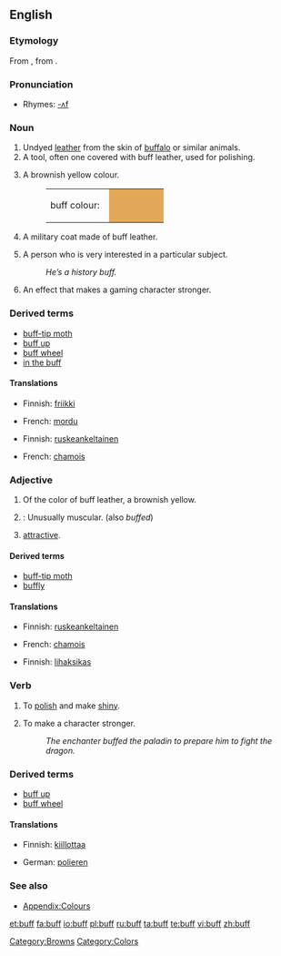 {{wikipedia|dab=buff}}
{{see|BUFF}}
==English==

===Etymology===
From {{term|buffe||lang=en|leather}}, from {{etyl|frm|en}} {{term|buffle||lang=frm|[[buffalo]]}}.

===Pronunciation===
* Rhymes: [[Rhymes:English:-ʌf|-ʌf]]

===Noun===
{{en-noun}}

# Undyed [[leather]] from the skin of [[buffalo]] or similar animals.
# A tool, often one covered with buff leather, used for polishing.
# {{colour}} A brownish yellow colour.
#: <table><tr><td>buff colour: &nbsp;</td><td bgcolor="#E3A857" width="80">&nbsp; </td></tr></table>
# A military coat made of buff leather.
# {{informal}} A person who is very interested in a particular subject.
#: ''He’s a history buff.''
# {{gaming}} An effect that makes a gaming character stronger.

===Derived terms===
* [[buff-tip moth]]
* [[buff up]]
* [[buff wheel]]
* [[in the buff]]

====Translations====
{{trans-top|a person who is very interested in a particular subject}}
* Finnish: [[friikki]]
{{trans-mid}}
* French: [[mordu]]
{{trans-bottom}}

{{trans-top|A brownish yellow colour}}
* Finnish: [[ruskeankeltainen]]
{{trans-mid}}
* French: [[chamois]]
{{trans-bottom}}

===Adjective===
{{en-adj|er|more}}

# {{colour}} Of the color of buff leather, a brownish yellow.
# {{bodybuilding}}: Unusually muscular. (also ''buffed'')
# {{slang}} [[attractive]].

====Derived terms====
* [[buff-tip moth]]
* [[buffly]]

====Translations====
{{trans-top|Of the color of buff leather, a brownish yellow}}
* Finnish: [[ruskeankeltainen]]
{{trans-mid}}
* French: [[chamois]]
{{trans-bottom}}

{{trans-top|Unusually muscular}}
* Finnish: [[lihaksikas]]
{{trans-mid}}
{{trans-bottom}}

{{trans-top|Good looking}}
{{trans-mid}}
{{trans-bottom}}

===Verb===
{{en-verb}}

# To [[polish]] and make [[shiny]].
# {{gaming}} To make a character stronger.
#: ''The enchanter buffed the paladin to prepare him to fight the dragon.''

===Derived terms===
* [[buff up]]
* [[buff wheel]]

====Translations====
{{trans-top|To polish and make shiny}}
* Finnish: [[kiillottaa]]
{{trans-mid}}
* German: [[polieren]]
{{trans-bottom}}

===See also===
* [[Appendix:Colours]]

[[Category:Browns]]
[[Category:Colors]]

[[et:buff]]
[[fa:buff]]
[[io:buff]]
[[pl:buff]]
[[ru:buff]]
[[ta:buff]]
[[te:buff]]
[[vi:buff]]
[[zh:buff]]